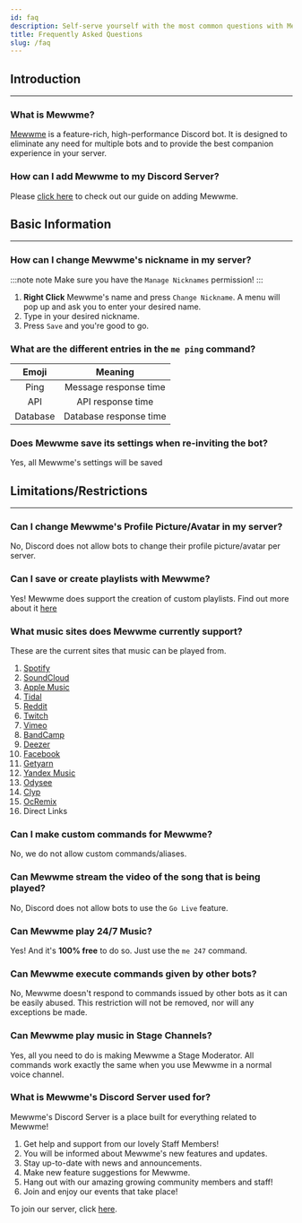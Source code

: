 ```yaml
---
id: faq
description: Self-serve yourself with the most common questions with Mewwme!
title: Frequently Asked Questions
slug: /faq
---
```


<!-- The start of the Introduction Section -->

## Introduction

---

### What is Mewwme?

[Mewwme](/) is a feature-rich, high-performance Discord bot. It is designed to eliminate any need for multiple bots and to provide the best companion experience in your server.

### How can I add Mewwme to my Discord Server?

Please [click here](/adding-mewwme) to check out our guide on adding Mewwme.

## Basic Information

---

### How can I change Mewwme's nickname in my server?

:::note note
Make sure you have the `Manage Nicknames` permission!
:::

1. **Right Click** Mewwme's name and press `Change Nickname`. A menu will pop up and ask you to enter your desired name.
2. Type in your desired nickname.
3. Press `Save` and you're good to go.

### What are the different entries in the `me ping` command?

|  Emoji   |        Meaning         |
| :------: | :--------------------: |
|   Ping   | Message response time  |
|   API    |   API response time    |
| Database | Database response time |

### Does Mewwme save its settings when re-inviting the bot?

Yes, all Mewwme's settings will be saved

<!-- The end of the Basic Information Section -->

<!-- The start of the Limitations/Restrictions Section -->

## Limitations/Restrictions

---

### Can I change Mewwme's Profile Picture/Avatar in my server?

No, Discord does not allow bots to change their profile picture/avatar per server.

### Can I save or create playlists with Mewwme?

Yes! Mewwme does support the creation of custom playlists. Find out more about it [here](playlists)

### What music sites does Mewwme currently support?

These are the current sites that music can be played from.

1. [Spotify](https://www.spotify.com/)
2. [SoundCloud](https://www.soundcloud.com/)
3. [Apple Music](https://music.apple.com)
4. [Tidal](https://tidal.com/)
5. [Reddit](https://reddit.com)
6. [Twitch](https://www.twitch.tv/)
7. [Vimeo](https://www.vimeo.com/)
8. [BandCamp](https://www.bandcamp.com)
9. [Deezer](https://www.deezer.com/us/)
10. [Facebook](https://www.facebook.com)
11. [Getyarn](https://getyarn.io/)
12. [Yandex Music](https://music.yandex.com)
13. [Odysee](https://odysee.com/)
14. [Clyp](https://www.clyp.it/)
15. [OcRemix](https://ocremix.org/)
16. Direct Links

### Can I make custom commands for Mewwme?

No, we do not allow custom commands/aliases.

### Can Mewwme stream the video of the song that is being played?

No, Discord does not allow bots to use the `Go Live` feature.

### Can Mewwme play 24/7 Music?

Yes! And it's **100% free** to do so. Just use the `me 247` command.

### Can Mewwme execute commands given by other bots?

No, Mewwme doesn't respond to commands issued by other bots as it can be easily abused. This restriction will not be removed, nor will any exceptions be made.

### Can Mewwme play music in Stage Channels?

Yes, all you need to do is making Mewwme a Stage Moderator. All commands work exactly the same when you use Mewwme in a normal voice channel.

### What is Mewwme's Discord Server used for?

Mewwme's Discord Server is a place built for everything related to Mewwme!

1. Get help and support from our lovely Staff Members!
2. You will be informed about Mewwme's new features and updates.
3. Stay up-to-date with news and announcements.
4. Make new feature suggestions for Mewwme.
5. Hang out with our amazing growing community members and staff!
6. Join and enjoy our events that take place!

To join our server, click [here](https://Mewwme.is-a.fun/discord).
